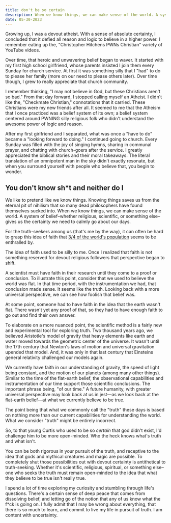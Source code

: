 ```yaml
---
title: don't be so certain
description: When we know things, we can make sense of the world. A system of belief gives us the certainty we need to calmly go about our days. But what if we're wrong?
date: 05-30-2023
---
```


Growing up, I was a devout atheist.
With a sense of absolute certainty, I concluded that it defied all reason and logic to believe in a higher power.
I remember eating up the, "Christopher Hitchens PWNs Christian" variety of YouTube videos.

Over time, that heroic and unwavering belief began to waver.
It started with my first high school girlfriend, whose parents insisted I join them every Sunday for church service.
At first it was something silly that I "had" to do to please her family (more on our need to please others later).
Over time though, I grew to really appreciate that church community.

I remember thinking, "I may not believe in God, but these Christians aren't so bad."
From that day forward, I stopped calling myself an Atheist.
I didn't like the, "Checkmate Christian," connotations that it carried.
These Christians were my new friends after all.
It seemed to me that the Atheism that I once practiced was a belief system of its own; a belief system centered around PWNING silly religious folk who didn't understand the awesome power of logic and reason.

After my first girlfriend and I separated, what was once a "have to do" became a "looking forward to doing."
I continued going to church.
Every Sunday was filled with the joy of singing hymns, sharing in communal prayer, and chatting with church-goers after the service.
I greatly appreciated the biblical stories and their moral takeaways.
The literal translation of an omnipotent man in the sky didn't exactly resonate, but when you surround yourself with people who believe that, you begin to wonder.

## You don't know sh\*t and neither do I

We like to pretend like we know things.
Knowing things saves us from the eternal pit of nihilism that so many dead philosophers have found themselves sucked into.
When we know things, we can make sense of the world.
A system of belief–whether religious, scientific, or something else–gives us the certainty we need to calmly go about our days.

For the truth-seekers among us (that's me by the way), it can often be hard to grasp this idea of faith that [3/4 of the world's population](https://www.pewresearch.org/religion/2012/12/18/global-religious-landscape-exec/) seems to be enthralled by.

The idea of faith used to be silly to me.
Once I realized that faith is not something reserved for devout religious followers that perspective began to shift.

A scientist must have faith in their research until they come to a proof or conclusion.
To illustrate this point, consider that we used to believe the world was flat.
In that time period, with the instrumentation we had, that conclusion made sense.
It seems like the truth.
Looking back with a more universal perspective, we can see how foolish that belief was.

At some point, someone had to have faith in the idea that the earth wasn't flat.
There wasn't yet any proof of that, so they had to have enough faith to go out and find their own answer.

To elaborate on a more nuanced point, the scientific method is a fairly new and experimental tool for exploring truth.
Two thousand years ago, we believed Aristotle's model of gravity that heavy elements like earth and water moved towards the geometric center of the universe.
It wasn't until the 17th century that Newton's laws of motion and universal gravitation upended that model.
And, it was only in that last century that Einsteins general relativity challenged our models again.

We currently have faith in our understanding of gravity, the speed of light being constant, and the motion of our planets (among many other things).
Similar to the time of the flat-earth belief, the observational capabilities and instrumentation of our time support those scientific conclusions.
The important phrase being, "of our time."
A future humanity, with greater universal perspective may look back at us in jest—as we look back at the flat-earth belief—at what we currently believe to be true.

The point being that what we commonly call the "truth" these days is based on nothing more than our current capabilities for understanding the world.
What we consider "truth" might be entirely incorrect.

So, to that young Curtis who used to be so _certain_ that god didn't exist, I'd challenge him to be more open-minded.
Who the heck knows what's truth and what isn't.

You can be both rigorous in your pursuit of the truth, and receptive to the idea that gods and mythical creatures and magic are possible.
To completely shut those possibilities out with devout certainty is antithetical to truth-seeking.
Whether it's scientific, religious, spiritual, or something else–one who seeks the truth must remain open-minded to the idea that what they believe to be true isn't really true.

I spend a lot of time exploring my curiosity and stumbling through life's questions.
There's a certain sense of deep peace that comes from dissolving belief, and letting go of the notion that any of us know what the f\*ck is going on.
I fully admit that I may be wrong about everything, that there is so much to learn, and commit to live my life in pursuit of truth.
I am content with uncertainty.

